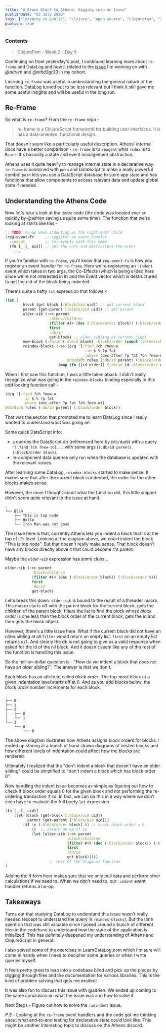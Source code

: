```yaml
---
title: "A Brave Start to Athens: Digging into an Issue"
publishDate: "03 July 2020"
tags: ["learning in public", "clojure", "open source", "clojurefam", "re-frame", "athens"]
publish: true
---
```


### Contents

> ClojureFam - Week 2 - Day 5

Continuing on from yesterday's post, I continued learning more about `re-frame` and DataLog and how it related to the [issue](https://github.com/athensresearch/athens/issues/209) I'm working on with _@adrien_ and _@nthd3gr33_ in my cohort.

Learning `re-frame` was useful in understanding the general nature of the function. DataLog turned out to be less relevant but I think it still gave me some useful insights and will be useful in the long run.

## Re-Frame

So what is `re-frame`? From the `re-frame` repo -

> re-frame is a ClojureScript framework for building user interfaces. It is has a data-oriented, functional design.

That doesn't seem like a particularly useful description. Athens' internal docs have a better comparison - `re-frame` is to `reagent` what `redux` is to `React`. It's basically a state and event management abstraction.

Athens uses it quite heavily to manage internal state in a declarative way. `re-frame` is combined with `posh` and DataScript to make a really powerful combo! `posh` lets you use a DataScript database to store app state and has functions that allow components to access relevant data and update global state if needed.

## Understanding the Athens Code

Now let's take a look at the issue code (the code was located ever so quickly by @adrien saving us quite some time). The function that we're looking at starts like this -

```clojure
;; TODO: no-op when indenting as the right-most child
(reg-event-fx     ;; register an event handler
  :indent         ;; for events with this name
  (fn [_ [_ uid]] ;; get the cofx and destructure the event
    ...
```

If you're familiar with `re-frame`, you'll know that `reg-event-fx` is how you register an event handler for `re-frame`. Here we're registering an `:indent` event which takes in two args, the Co-Effects (which is being elided here since we're not interested in it) and the Event vector which is destructured to get the uid of the block being indented.

There's quite a hefty `let` expression that follows -

```clojure
(let [
        block (get-block [:block/uid uid]) ;; get current block
        parent (get-parent [:block/uid uid]) ;; get parent
        older-sib (->> parent
                    :block/children
                    (filter #(= (dec (:block/order block)) (:block/order %)))
                    first
                    :db/id
                    get-block) ;; older sibling of current block
        new-block {:db/id (:db/id block) :block/order (count (:block/children older-sib))} ;; where the block goes after indent
        reindex-blocks (->> (d/q '[:find ?ch ?new-o
                                    :in $ % ?p ?at
                                    :where (dec-after ?p ?at ?ch ?new-o)]
                            @db/dsdb rules (:db/id parent) (:block/order block))
                        (map (fn [[id order]] {:db/id id :block/order order})))]
```

When I first saw this function, I was a little taken aback. I didn't really recognize what was going in the `reindex-blocks` binding especially in this odd looking function call -

```clojure
(d/q '[:find ?ch ?new-o
        :in $ % ?p ?at
        :where (dec-after ?p ?at ?ch ?new-o)]
@db/dsdb rules (:db/id parent) (:block/order block))
```

That was the section that prompted me to learn DataLog since I really wanted to understand what was going on.

Some quick DataScript info:

- `q` queries the DataScript db (referenced here by `@db/dsdb`) with a query `'[:find ?ch ?new-to]...` with some args (`(:db/id parent)`, `(:block/order block`).
- In-component data queries only run when the database is updated with the relevant values.

After learning some DataLog, `reindex-blocks` started to make sense. It makes sure that after the current block is indented, the order for the other blocks makes sense.

However, the more I thought about what the function did, this little snippet didn't seem quite relevant to the issue at hand.

```text
.
└── Blah
    ├── This is top node
    ├── Hello
    └── Iron Man was not good
```

The issue here is that, currently Athens lets you indent a block that is at the top of it's level. Looking at the diagram above, we could indent the block "This is top node". But that doesn't really make sense. That block doesn't have any blocks directly above it that could become it's parent.

Maybe the `older-sib` expression has some clues...

```clojure
older-sib (->> parent
            :block/children
            (filter #(= (dec (:block/order block)) (:block/order %)))
            first
            :db/id
            get-block)
```

Let's break this down. `older-sib` is bound to the result of a threader macro. This macro starts off with the parent block for the current block, gets the children of the parent block, filters the list to find the block whose _block order_ is one less than the block order of the current block, gets the id and then gets the block object.

However, there's a little issue here. What if the current block did not have an older sibling at all.`filter` would return an empty list. `first` on an empty list returns `nil`. And clearly the db is not going to give us a valid response when asked for the id of the nil block. And it doesn't seem like any of the rest of the function is handling this issue.

So the million-dollar question is - "How do we indent a block that does not have an older sibling?". The answer is that we don't.

Each block has an attribute called _block order_. The top-most block at a given indentation level starts off at 0. And as you add blocks below, the _block order_ number increments for each block.

```text
.
├── 0
├── 1
├── 2
│   ├── 0
│   └── 1
└── 3
    └── 0
        └── 0
```

The above diagram illustrates how Athens assigns block orders for blocks. I ended up staring at a bunch of hand-drawn diagrams of nested blocks and how different levels of indentation could affect how the blocks are rendered.

Ultimately I realized that the "don't indent a block that doesn't have an older sibling" could be simplified to "don't indent a block which has block order 0".

Now handling the indent issue becomes as simple as figuring out how to check if block order equals 0 for the given block and not performing the re-ordering transaction if so. In fact, we can do this in a way where we don't even have to evaluate the full beefy `let` expression.

```clojure
(fn [_ [_ uid]]
    (let [block (get-block [:block/uid uid])
          parent (get-parent [:block/uid uid])]
        (if (= (:block/order block) 0) ;; check block order = 0
            {}  ;; return no-op if so
            (let [older-sib (->> parent
                            :block/children
                            (filter #(= (dec (:block/order block)) (:block/order %)))
                            first
                            :db/id
                            get-block)])))
                    ;; rest of the original function
)
```

Adding the if form here makes sure that we only pull data and perform other calculations if we need to. When we don't need to, our `:indent` event handler returns a no-op.

## Takeaways

Turns out that studying DataLog to understand this issue wasn't really needed (except to understand the query in `reindex-blocks`). But the time spent on that was still valuable since I poked around a bunch of different files in the codebase to understand how the state of the application is initialized. This has definitely deepened my understanding of Athens and ClojureScript in general.

I also solved some of the exercises in LearnDataLog.com which I'm sure will come in handy when I need to decipher some queries or when I write queries myself.

It feels pretty great to leap into a codebase blind and pick up the pieces by digging through files and the documentation for various libraries. This is the kind of problem solving that gets me excited!

It was also fun to discuss this issue with @adrien. We ended up coming to the same conclusion on what the issue was and how to solve it.

Next Steps - Figure out how to solve the `:unindent` issue.

_P.S_ - Looking at the `re-frame` event handlers and the code got me thinking about what end-to-end testing for declarative state could look like. This might be another interesting topic to discuss on the Athens discord.
